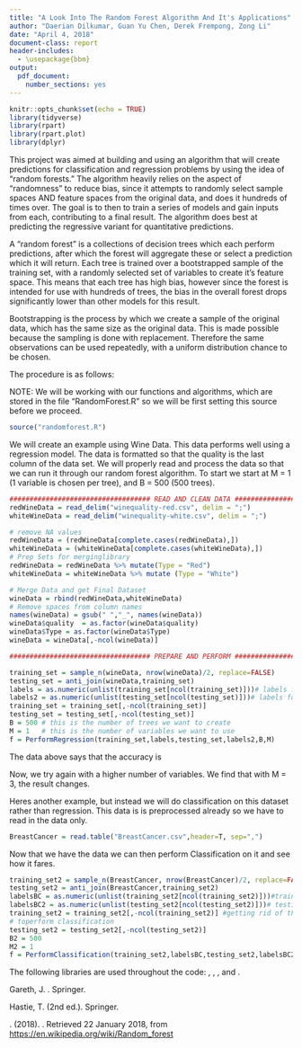 ```yaml
---
title: "A Look Into The Random Forest Algorithm And It's Applications"
author: "Daerian Dilkumar, Guan Yu Chen, Derek Frempong, Zong Li"
date: "April 4, 2018"
document-class: report
header-includes:
  - \usepackage{bbm}
output:
  pdf_document: 
    number_sections: yes
---
```


```r
knitr::opts_chunk$set(echo = TRUE)
library(tidyverse)
library(rpart)
library(rpart.plot)
library(dplyr)
```

\newpage
\tableofcontents
\newpage


\section{Introduction}

This project was aimed at building and using an algorithm that will create predictions for classification and regression problems by using the idea of "random forests." The algorithm heavily relies on the aspect of "randomness" to reduce bias, since it attempts to randomly select sample spaces AND feature spaces from the original data, and does it hundreds of times over. The goal is to then to train a series of models and gain inputs from each, contributing to a final result. The algorithm does best at predicting the regressive variant for quantitative predictions. 

A "random forest" is a collections of decision trees which each perform predictions, after which the forest will aggregate these or select a prediction which it will return. Each tree is trained over a bootstrapped sample of the   training set, with a randomly selected set of variables to create it's feature space. This means that each tree has high bias, however since the forest is intended for use with hundreds of trees, the bias in the overall forest drops significantly lower than other models for this result.


Bootstrapping is the process by which we create a sample of the original data, which has the same size as the original data. This is made possible because the sampling is done with replacement. Therefore the same observations can be used repeatedly, with a uniform distribution chance to be chosen.

\section{Methodologies}

The procedure is as follows:
\begin{itemize}
  \item Select a number of trees for the forest, and how big the feature space is. 
  $\\$
  \item For each tree, choose variables from the feature space, and get a bootstrap. 
  $\\$
  \item Train the model for each tree with these variables for the given labels. 
  $\\$
  \item Collect the trees into a forest to get them ready for predictions 
  $\\$
  \item Finally, given testing data, use the forest to create as many predictions are there are trees.
  $\\$
  \item Aggregate the predictions for a final prediction for each observation in the testing data.
  $\\$

The libraries we used are as follows: 
- tidyverse
$\\$
- dplyr
$\\$
- rpart
$\\$
- rpart.plot
$\\$
\end{itemize}

\section{Development Process}

\section{Examples And Results}

NOTE: We will be working with our functions and algorithms, which are stored in the file "RandomForest.R" so we will be first setting this source before we proceed.

```r
source("randomforest.R")
```

\subsection{Wine Data}

We will create an example using Wine Data. This data performs well using a regression model.
The data is formatted so that the quality is the last column of the data set. We will properly read and process the data so that we can run it through our random forest algorithm.
To start we start at M = 1 (1 variable is chosen per tree), and B = 500 (500 trees).

```r
################################### READ AND CLEAN DATA #########################################
redWineData = read_delim("winequality-red.csv", delim = ";")
whiteWineData = read_delim("winequality-white.csv", delim = ";")

# remove NA values
redWineData = (redWineData[complete.cases(redWineData),])
whiteWineData = (whiteWineData[complete.cases(whiteWineData),])
# Prep Sets for merginglibrary
redWineData = redWineData %>% mutate(Type = "Red")
whiteWineData = whiteWineData %>% mutate (Type = "White")

# Merge Data and get Final Dataset
wineData = rbind(redWineData,whiteWineData)
# Remove spaces from column names
names(wineData) = gsub(" ","_", names(wineData))
wineData$quality  = as.factor(wineData$quality)
wineData$Type = as.factor(wineData$Type)
wineData = wineData[,-ncol(wineData)]
```

```r
################################### PREPARE AND PERFORM #########################################

training_set = sample_n(wineData, nrow(wineData)/2, replace=FALSE)
testing_set = anti_join(wineData,training_set)
labels = as.numeric(unlist(training_set[ncol(training_set)]))# labels for the training set
labels2 = as.numeric(unlist(testing_set[ncol(testing_set)]))# labels for the testing set
training_set = training_set[,-ncol(training_set)]
testing_set = testing_set[,-ncol(testing_set)]
B = 500 # this is the number of trees we want to create
M = 1   # this is the number of variables we want to use
f = PerformRegression(training_set,labels,testing_set,labels2,B,M)
```
The data above says that the accuracy is 

Now, we try again with a higher number of variables. We find that with M = 3, the result changes.

\subsection{Breast Cancer}
Heres another example, but instead we will do classification on this dataset rather than regression. This data is is preprocessed already so we have to read in the data only.

```r
BreastCancer = read.table("BreastCancer.csv",header=T, sep=",")

```
Now that we have the data we can then perform Classification on it and see how it fares.

```r
training_set2 = sample_n(BreastCancer, nrow(BreastCancer)/2, replace=FALSE)
testing_set2 = anti_join(BreastCancer,training_set2)
labelsBC = as.numeric(unlist(training_set2[ncol(training_set2)]))#training_set labels
labelsBC2 = as.numeric(unlist(testing_set2[ncol(testing_set2)]))# testing_set Labels
training_set2 = training_set2[,-ncol(training_set2)] #getting rid of the labels to  prepare
# toperform classification
testing_set2 = testing_set2[,-ncol(testing_set2)]
B2 = 500
M2 = 1
f = PerformClassification(training_set2,labelsBC,testing_set2,labelsBC2,B2,M2,BreastCancer)
```


\section{Wrap-Up}

\section{Appendix}
\textsc{Note:} The following libraries are used throughout the code: \texttt{tidyverse}, \texttt{dplyr}, \texttt{rpart}, and \texttt{rpart.plot}.


\section{References}
<!-- in-text: (Gareth, n.d.) -->
Gareth, J. \textit{An Introduction to Statistical Learning: with Applications in R}. Springer.

<!-- in-text: (Hastie, n.d.) -->
Hastie, T. \textit{The elements of statistical learning [electronic resource] : data mining, inference, and prediction} (2nd ed.). Springer.

<!-- in-text: ("Random forest", 2018) -->
\textit{Random forest}. (2018). \textit{En.wikipedia.org}. Retrieved 22 January 2018, from [https://en.wikipedia.org/wiki/Random_forest](https://en.wikipedia.org/wiki/Random_forest)
